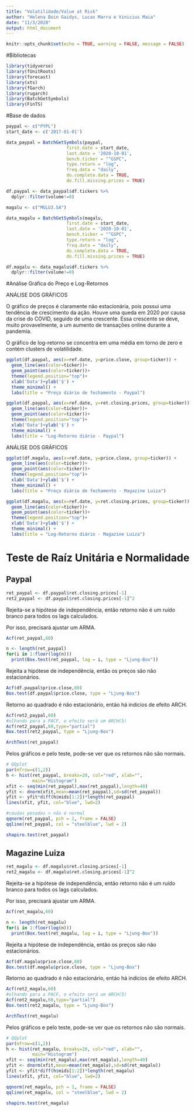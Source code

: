 ```yaml
---
title: "Volatilidade/Value at Risk"
author: "Helena Boin Gaidys, Lucas Marra e Vinicius Maia"
date: "11/3/2020"
output: html_document
---
```


```r
knitr::opts_chunk$set(echo = TRUE, warning = FALSE, message = FALSE)
```

#Bibliotecas
```r
library(tidyverse)
library(fUnitRoots)
library(forecast)
library(xts)
library(fGarch)
library(rugarch)
library(BatchGetSymbols)
library(FinTS)
```

#Base de dados
```r
paypal <- c("PYPL")
start_date <- c('2017-01-01')

data_paypal = BatchGetSymbols(paypal,
                       first.date = start_date,
                       last.date = '2020-10-01',
                       bench.ticker = "^GSPC", 
                       type.return = "log",
                       freq.data = "daily",
                       do.complete.data = TRUE,
                       do.fill.missing.prices = TRUE)

df.paypal <- data_paypal$df.tickers %>%
  dplyr::filter(volume!=0)

magalu <- c("MGLU3.SA")

data_magalu = BatchGetSymbols(magalu,
                       first.date = start_date,
                       last.date = '2020-10-01',
                       bench.ticker = "^GSPC", 
                       type.return = "log",
                       freq.data = "daily",
                       do.complete.data = TRUE,
                       do.fill.missing.prices = TRUE)

df.magalu <- data_magalu$df.tickers %>%
  dplyr::filter(volume!=0)
```

#Análise Gráfica do Preço e Log-Retornos

ANÁLISE DOS GRÁFICOS

O gráfico de preços é claramente não estacionária, pois possui uma tendência de crescimento da ação. Houve uma queda em 2020 por causa da crise do COVID, seguido de uma crescente. Essa crescente se deve, muito provavelmente, a um aumento de transações online durante a pandemia. 

O gráfico de log-retorno se concentra em uma média em torno de zero e contém clusters de volatilidade.
```r
ggplot(df.paypal, aes(x=ref.date, y=price.close, group=ticker)) +
  geom_line(aes(color=ticker))+
  geom_point(aes(color=ticker))+
  theme(legend.position="top")+
  xlab('Data')+ylab('$') +
  theme_minimal() +
  labs(title = "Preço diário de fechamento - Paypal")

ggplot(df.paypal, aes(x=ref.date, y=ret.closing.prices, group=ticker)) +
  geom_line(aes(color=ticker))+
  geom_point(aes(color=ticker))+
  theme(legend.position="top")+
  xlab('Data')+ylab('$') +
  theme_minimal() +
  labs(title = "Log-Retorno diário - Paypal")
```

ANÁLISE DOS GRÁFICOS

```r
ggplot(df.magalu, aes(x=ref.date, y=price.close, group=ticker)) +
  geom_line(aes(color=ticker))+
  geom_point(aes(color=ticker))+
  theme(legend.position="top")+
  xlab('Data')+ylab('$') +
  theme_minimal() +
  labs(title = "Preço diário de fechamento - Magazine Luiza")

ggplot(df.magalu, aes(x=ref.date, y=ret.closing.prices, group=ticker)) +
  geom_line(aes(color=ticker))+
  geom_point(aes(color=ticker))+
  theme(legend.position="top")+
  xlab('Data')+ylab('$') +
  theme_minimal() +
  labs(title = "Log-Retorno diário - Magazine Luiza")
```

# Teste de Raíz Unitária e Normalidade

## Paypal
```r
ret_paypal <- df.paypal$ret.closing.prices[-1]
ret2_paypal <- df.paypal$ret.closing.prices[-1]^2
```

Rejeita-se a hipótese de independência, então retorno não é um ruído branco para todos os lags calculados.

Por isso, precisará ajustar um ARMA.
```r
Acf(ret_paypal,60)

n <- length(ret_paypal)
for(i in 1:floor(log(n)))
  print(Box.test(ret_paypal, lag = i, type = "Ljung-Box"))
```

Rejeita a hipótese de independência, então os preços são não estacionários.
```r
Acf(df.paypal$price.close,60)
Box.test(df.paypal$price.close, type = "Ljung-Box")
```

Retorno ao quadrado é não estacionário, entáo há indicíos de efeito ARCH. 
```r
Acf(ret2_paypal,60)
#olhando para a PACF, o efeito será um ARCH(5)
Acf(ret2_paypal,60,type="partial")
Box.test(ret2_paypal, type = "Ljung-Box")

ArchTest(ret_paypal)
```

Pelos gráficos e pelo teste, pode-se ver que os retornos não são normais.
```r
# QQplot
par(mfrow=c(1,2))
h <- hist(ret_paypal, breaks=20, col="red", xlab="", 
          main="Histogram") 
xfit <- seq(min(ret_paypal),max(ret_paypal),length=40) 
yfit <- dnorm(xfit,mean=mean(ret_paypal),sd=sd(ret_paypal)) 
yfit <- yfit*diff(h$mids[1:2])*length(ret_paypal) 
lines(xfit, yfit, col="blue", lwd=2)

#caudas pesadas > não é normal
qqnorm(ret_paypal, pch = 1, frame = FALSE)
qqline(ret_paypal, col = "steelblue", lwd = 2)

shapiro.test(ret_paypal)
```

## Magazine Luiza
```r
ret_magalu <- df.magalu$ret.closing.prices[-1]
ret2_magalu <- df.magalu$ret.closing.prices[-1]^2
```

Rejeita-se a hipótese de independência, então retorno não é um ruído branco para todos os lags calculados.

Por isso, precisará ajustar um ARMA.
```r
Acf(ret_magalu,60)

n <- length(ret_magalu)
for(i in 1:floor(log(n)))
  print(Box.test(ret_magalu, lag = i, type = "Ljung-Box"))
```

Rejeita a hipótese de independência, então os preços são não estacionários.
```r
Acf(df.magalu$price.close,60)
Box.test(df.magalu$price.close, type = "Ljung-Box")
```

Retorno ao quadrado é não estacionário, entáo há indicíos de efeito ARCH. 
```r
Acf(ret2_magalu,60)
#olhando para a PACF, o efeito será um ARCH(5)
Acf(ret2_magalu,60,type="partial")
Box.test(ret2_magalu, type = "Ljung-Box")

ArchTest(ret_magalu)
```

Pelos gráficos e pelo teste, pode-se ver que os retornos não são normais.
```r
# QQplot
par(mfrow=c(1,2))
h <- hist(ret_magalu, breaks=20, col="red", xlab="", 
          main="Histogram") 
xfit <- seq(min(ret_magalu),max(ret_magalu),length=40) 
yfit <- dnorm(xfit,mean=mean(ret_magalu),sd=sd(ret_magalu)) 
yfit <- yfit*diff(h$mids[1:2])*length(ret_magalu) 
lines(xfit, yfit, col="blue", lwd=2)

qqnorm(ret_magalu, pch = 1, frame = FALSE)
qqline(ret_magalu, col = "steelblue", lwd = 2)

shapiro.test(ret_magalu)
```
